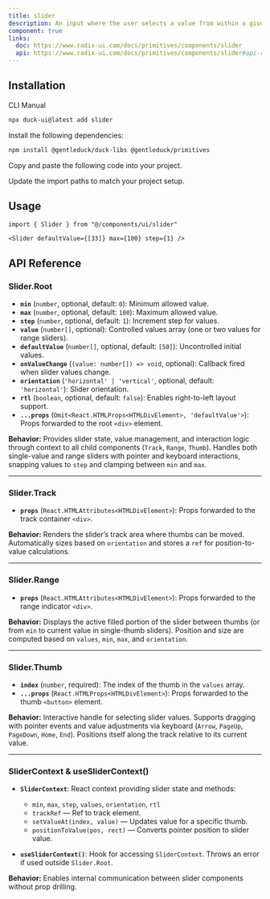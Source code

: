 ```yaml
---
title: slider
description: An input where the user selects a value from within a given range.
component: true
links:
  doc: https://www.radix-ui.com/docs/primitives/components/slider
  api: https://www.radix-ui.com/docs/primitives/components/slider#api-reference
---
```


<ComponentPreview name="slider-1" description="A slider component." />

## Installation

<Tabs defaultValue="cli">

<TabsList>
  <TabsTrigger value="cli">CLI</TabsTrigger>
  <TabsTrigger value="manual">Manual</TabsTrigger>
</TabsList>
<TabsContent value="cli">

```bash
npx duck-ui@latest add slider
```

</TabsContent>

<TabsContent value="manual">

<Steps>

<Step>Install the following dependencies:</Step>

```bash
npm install @gentleduck/duck-libs @gentleduck/primitives
```

<Step>Copy and paste the following code into your project.</Step>

<ComponentSource name="slider" />

<Step>Update the import paths to match your project setup.</Step>

</Steps>

</TabsContent>

</Tabs>

## Usage

```tsx
import { Slider } from "@/components/ui/slider"
```

```tsx
<Slider defaultValue={[33]} max={100} step={1} />
```

<ComponentPreview name="slider-2" description="A slider component." />

## API Reference

### **Slider.Root**

* **`min`** (`number`, optional, default: `0`): Minimum allowed value.
* **`max`** (`number`, optional, default: `100`): Maximum allowed value.
* **`step`** (`number`, optional, default: `1`): Increment step for values.
* **`value`** (`number[]`, optional): Controlled values array (one or two values for range sliders).
* **`defaultValue`** (`number[]`, optional, default: `[50]`): Uncontrolled initial values.
* **`onValueChange`** (`(value: number[]) => void`, optional): Callback fired when slider values change.
* **`orientation`** (`'horizontal' | 'vertical'`, optional, default: `'horizontal'`): Slider orientation.
* **`rtl`** (`boolean`, optional, default: `false`): Enables right-to-left layout support.
* **`...props`** (`Omit<React.HTMLProps<HTMLDivElement>, 'defaultValue'>`): Props forwarded to the root `<div>` element.

**Behavior:**
Provides slider state, value management, and interaction logic through context to all child components (`Track`, `Range`, `Thumb`). Handles both single-value and range sliders with pointer and keyboard interactions, snapping values to `step` and clamping between `min` and `max`.

---

### **Slider.Track**

* **`props`** (`React.HTMLAttributes<HTMLDivElement>`): Props forwarded to the track container `<div>`.

**Behavior:**
Renders the slider’s track area where thumbs can be moved. Automatically sizes based on `orientation` and stores a `ref` for position-to-value calculations.

---

### **Slider.Range**

* **`props`** (`React.HTMLAttributes<HTMLDivElement>`): Props forwarded to the range indicator `<div>`.

**Behavior:**
Displays the active filled portion of the slider between thumbs (or from `min` to current value in single-thumb sliders). Position and size are computed based on `values`, `min`, `max`, and `orientation`.

---

### **Slider.Thumb**

* **`index`** (`number`, required): The index of the thumb in the `values` array.
* **`...props`** (`React.HTMLProps<HTMLDivElement>`): Props forwarded to the thumb `<button>` element.

**Behavior:**
Interactive handle for selecting slider values. Supports dragging with pointer events and value adjustments via keyboard (`Arrow`, `PageUp`, `PageDown`, `Home`, `End`). Positions itself along the track relative to its current value.

---

### **SliderContext & useSliderContext()**

* **`SliderContext`**: React context providing slider state and methods:

  * `min`, `max`, `step`, `values`, `orientation`, `rtl`
  * `trackRef` — Ref to track element.
  * `setValueAt(index, value)` — Updates value for a specific thumb.
  * `positionToValue(pos, rect)` — Converts pointer position to slider value.

* **`useSliderContext()`**: Hook for accessing `SliderContext`. Throws an error if used outside `Slider.Root`.

**Behavior:**
Enables internal communication between slider components without prop drilling.
